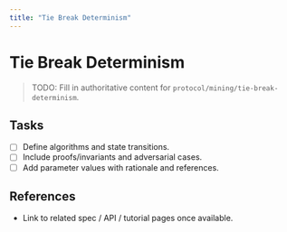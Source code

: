 ```yaml
---
title: "Tie Break Determinism"
---
```


# Tie Break Determinism

> TODO: Fill in authoritative content for `protocol/mining/tie-break-determinism`.

## Tasks
- [ ] Define algorithms and state transitions.
- [ ] Include proofs/invariants and adversarial cases.
- [ ] Add parameter values with rationale and references.

## References
- Link to related spec / API / tutorial pages once available.
